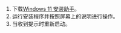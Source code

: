 1. 下载[Windows 11 安装助手](https://www.microsoft.com/en-us/software-download/windows11)。
2. 运行安装程序并按照屏幕上的说明进行操作。
3. 当收到提示时重新启动。
